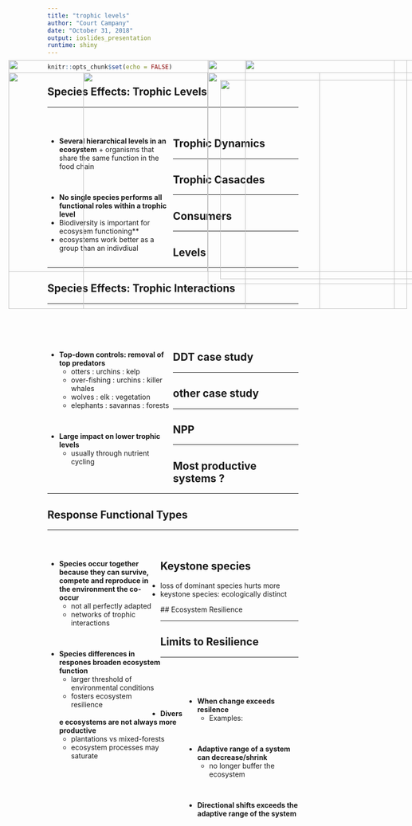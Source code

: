 ```yaml
---
title: "trophic levels"
author: "Court Campany"
date: "October 31, 2018"
output: ioslides_presentation
runtime: shiny
---
```


```r
knitr::opts_chunk$set(echo = FALSE)
```

## Species Effects: Trophic Levels
<hr>
<br/>

<div style="float: left; width: 50%;">

* **Several hierarchical levels in an ecosystem**
      + organisms that share the same function in the food chain

<br/>

* **No single species performs all functional roles within a trophic level**
* Biodiversity is important for ecosysem functioning**
* ecosystems work better as a group than an indivdiual

</div>

<IMG STYLE="position:absolute; TOP:175px; LEFT:625px; WIDTH:300px; HEIGHT:500px" SRC="images/species_eco.png">

## Trophic Dynamics
<hr>
<IMG STYLE="position:absolute; TOP:175px; LEFT:150px; WIDTH:800px; HEIGHT:500px" SRC="images/grazers.jpg">

## Trophic Casacdes
<hr>
<IMG STYLE="position:absolute; TOP:175px; LEFT:150px; WIDTH:800px; HEIGHT:500px" SRC="images/energy_v_nutrient.jpg">

## Consumers
<hr>
<IMG STYLE="position:absolute; TOP:175px; LEFT:150px; WIDTH:800px; HEIGHT:500px" SRC="images/trophic_levels.jpg">

## Levels
<hr>
<IMG STYLE="position:absolute; TOP:175px; LEFT:150px; WIDTH:800px; HEIGHT:500px" SRC="images/pyramid.jpg">

## Species Effects: Trophic Interactions
<hr>
<br/>
<br/>
<br/>

<div style="float: left; width: 50%;">

* **Top-down controls: removal of top predators**
    + otters : urchins : kelp
    + over-fishing : urchins : killer whales
    + wolves : elk : vegetation
    + elephants : savannas : forests

<br/>

* **Large impact on lower trophic levels**
    + usually through nutrient cycling
</div>

<IMG STYLE="position:absolute; TOP:215px; LEFT:575px; WIDTH:450px; HEIGHT:400px" SRC="images/otter.png">

## DDT case study
<hr>

## other case study
<hr>


## NPP
<hr>
<IMG STYLE="position:absolute; TOP:175px; LEFT:150px; WIDTH:800px; HEIGHT:500px" SRC="images/npp_biome.jpg">

## Most productive systems ?
<hr>
<IMG STYLE="position:absolute; TOP:175px; LEFT:150px; WIDTH:800px; HEIGHT:500px" SRC="images/npp_biome.jpg">

## Response Functional Types
<hr>
<br/>

<div style="float: left; width: 45%;">

* **Species occur together because they can survive, compete and reproduce in the environment the co-occur**
    + not all perfectly adapted
    + networks of trophic interactions

<br/>

* **Species differences in respones broaden ecosystem function**
    + larger threshold of environmental conditions
    + fosters ecosystem resilience
 </div>   
        
<IMG STYLE="position:absolute; TOP:200px; LEFT:550px; WIDTH:500px; HEIGHT:400px" SRC="images/interaction.jpg"> 

## Keystone species

  + loss of dominant species hurts more
  + keystone species: ecologically distinct
  
  ## Ecosystem Resilience
<hr>

<IMG STYLE="position:absolute; TOP:200px; LEFT:300px; WIDTH:475px; HEIGHT:475px" SRC="images/resistance.png">

<IMG STYLE="position:absolute; TOP:175px; LEFT:550px; WIDTH:450px; HEIGHT:450px" SRC="images/seagrass.jpg">

## Limits to Resilience
<hr>
<br/>
<br/>
<br/>
<div style="float: right; width: 45%;">

* **When change exceeds resilence**
    + Examples:
    
<br/>

* **Adaptive range of a system can decrease/shrink**
    + no longer buffer the ecosystem
  
<br/>
  
* **Directional shifts exceeds the adaptive range of the system**
</div>
  
<IMG STYLE="position:absolute; TOP:200px; LEFT:150px; WIDTH:400px; HEIGHT:400x" SRC="images/invasives.jpg">  


#
* **Diverse ecosystems are not always more productive**
    + plantations vs mixed-forests
    + ecosystem processes may saturate
